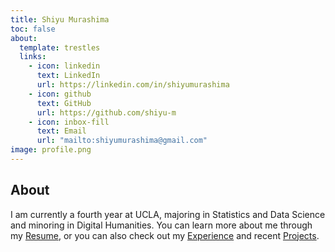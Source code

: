 ```yaml
---
title: Shiyu Murashima
toc: false
about:
  template: trestles
  links: 
    - icon: linkedin
      text: LinkedIn
      url: https://linkedin.com/in/shiyumurashima
    - icon: github
      text: GitHub
      url: https://github.com/shiyu-m
    - icon: inbox-fill 
      text: Email
      url: "mailto:shiyumurashima@gmail.com"
image: profile.png
---
```


## About

I am currently a fourth year at UCLA, majoring in Statistics and Data Science and minoring in Digital Humanities. You can learn more about me through my [Resume](/docs/Resume/Resume - Shiyu Murashima.pdf "Resume"), or you can also check out my [Experience](experience.qmd) and recent [Projects](projects.qmd).



